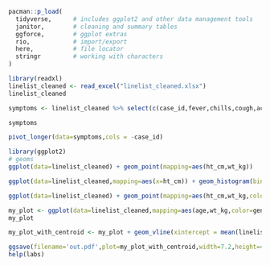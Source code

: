```r
pacman::p_load(
  tidyverse,      # includes ggplot2 and other data management tools
  janitor,        # cleaning and summary tables
  ggforce,        # ggplot extras
  rio,            # import/export
  here,           # file locator
  stringr         # working with characters   
)
```

```r
library(readxl)
linelist_cleaned <- read_excel("linelist_cleaned.xlsx")
linelist_cleaned
```

```r
symptoms <- linelist_cleaned %>% select(c(case_id,fever,chills,cough,aches,vomit))
```

```r
symptoms
```

```r
pivot_longer(data=symptoms,cols = -case_id)
```

```r
library(ggplot2)
# geoms
ggplot(data=linelist_cleaned) + geom_point(mapping=aes(ht_cm,wt_kg))
```

```r
ggplot(data=linelist_cleaned,mapping=aes(x=ht_cm)) + geom_histogram(bins=100)
```

```r
ggplot(data=linelist_cleaned) + geom_point(mapping=aes(ht_cm,wt_kg,color=gender),size=.8,alpha=.5) + geom_smooth(mapping=aes(ht_cm,wt_kg,color=gender),method='lm')
```

```r
my_plot <- ggplot(data=linelist_cleaned,mapping=aes(age,wt_kg,color=gender)) + geom_point(size=.8,alpha=.5) + geom_smooth(method='lm')
my_plot
```

```r
my_plot_with_centroid <- my_plot + geom_vline(xintercept = mean(linelist_cleaned$age,na.rm = TRUE)) + geom_hline(yintercept = mean(linelist_cleaned$wt_kg,na.rm = TRUE),color='red') + labs(title="Age vs weight with centroid") + xlab("Age (years)") + ylab("Weight (kg)")

ggsave(filename='out.pdf',plot=my_plot_with_centroid,width=7.2,height=4.45)
help(labs)
```
